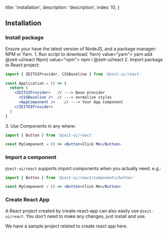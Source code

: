 
  title: 'installation',
  description: 'description',
  index: 10,
}

## Installation

### Install package

<Note>
Ensure your have the latest version of <Link pure href="https://nodejs.org/en/download/">NodeJS</Link>,
and a package manager: <Link pure href="https://www.npmjs.com/">NPM</Link> or <Link pure href="https://yarnpkg.com/">Yarn</Link>.
</Note>
<Spacer y={1} />
<Dot type="success" /> 1. Run script to download:
<Spacer y={.8} />
<Tabs initialValue="yarn" style={{ width: '90%', margin: '0 auto' }}>
  <Tabs.Item label={<span><Spacer x={.3} inline />Yarn<Spacer x={.3} inline /></span>} value="yarn">
    <Spacer y={.6} />
    <Snippet width="400px">yarn add @zeit-ui/react</Snippet>
  </Tabs.Item>
  <Tabs.Item label={<span><Spacer x={.3} inline />Npm<Spacer x={.3} inline /></span>} value="npm">
    <Spacer y={.6} />
    <Snippet width="400px">npm i @zeit-ui/react</Snippet>
  </Tabs.Item>
</Tabs>
<Spacer y={1.5} />
<Dot type="success" /> 2. Import package to React project:

<Display width="90%">

```jsx
import { ZEITUIProvider, CSSBaseline } from '@zeit-ui/react'

const Application = () => {
  return (
    <ZEITUIProvider>   // ---> Base provider
      <CSSBaseline />  // ---> normalize styles
      <AppComponent />    // ---> Your App Component
    </ZEITUIProvider>
  )
}
```

</Display>

<Spacer y={1.5} />
<Dot type="success" /> 3. Use Components in any where:

<Display width="90%">

```jsx
import { Button } from '@zeit-ui/react'

const MyComponent = () => <Button>Click Me</Button>
```

</Display>

<Spacer y={3} />

### Import a component

`@zeit-ui/react` supports import components when you actually need. e.g.:

<Display width="90%">

```jsx
import { Button } from '@zeit-ui/react/components/button'

const MyComponent = () => <Button>Click Me</Button>
```

</Display>

<Spacer y={3} />

### Create React App

A React project created by <Link pure color target="_blank" rel="nofollow" href="https://github.com/facebook/create-react-app">create-react-app</Link> can
also easily use `@zeit-ui/react`. You don't need to make any changes, just install and use.

We have <Link target="_blank" pure color rel="nofollow" href="https://github.com/zeit-ui/react-getting-started">a
sample project related to create react app here</Link>.




